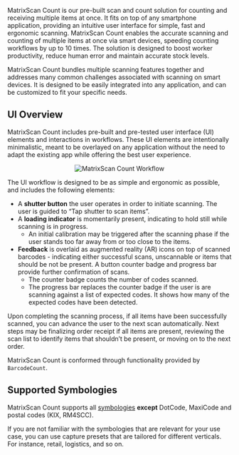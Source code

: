 MatrixScan Count is our pre-built scan and count solution for counting and receiving multiple items at once. It fits on top of any smartphone application, providing an intuitive user interface for simple, fast and ergonomic scanning. MatrixScan Count enables the accurate scanning and counting of multiple items at once via smart devices, speeding counting workflows by up to 10 times. The solution is designed to boost worker productivity, reduce human error and maintain accurate stock levels.

MatrixScan Count bundles multiple scanning features together and addresses many common challenges associated with scanning on smart devices. It is designed to be easily integrated into any application, and can be customized to fit your specific needs.

## UI Overview

MatrixScan Count includes pre-built and pre-tested user interface (UI) elements and interactions in workflows. These UI elements are intentionally minimalistic, meant to be overlayed on any application without the need to adapt the existing app while offering the best user experience.

<p align="center">
  <img src="/img/batch-scanning/MatrixScanCount.gif" alt="MatrixScan Count Workflow" />
</p>

The UI workflow is designed to be as simple and ergonomic as possible, and includes the following elements:

- A **shutter button** the user operates in order to initiate scanning. The user is guided to “Tap shutter to scan items”.
- A **loading indicator** is momentarily present, indicating to hold still while scanning is in progress.
    - An initial calibration may be triggered after the scanning phase if the user stands too far away from or too close to the items.
- **Feedback** is overlaid as augmented reality (AR) icons on top of scanned barcodes - indicating either successful scans, unscannable or items that should be not be present. A button counter badge and progress bar provide further confirmation of scans.
    - The counter badge counts the number of codes scanned.
    - The progress bar replaces the counter badge if the user is are scanning against a list of expected codes. It shows how many of the expected codes have been detected.

Upon completing the scanning process, if all items have been successfully scanned, you can advance the user to the next scan automatically. Next steps may be finalizing order receipt if all items are present, reviewing the scan list to identify items that shouldn’t be present, or moving on to the next order.

MatrixScan Count is conformed through functionality provided by `BarcodeCount`.

## Supported Symbologies

MatrixScan Count supports all [symbologies](/barcode-symbologies.md) **except** DotCode, MaxiCode and postal codes (KIX, RM4SCC).

If you are not familiar with the symbologies that are relevant for your use case, you can use capture presets that are tailored for different verticals. For instance, retail, logistics, and so on.